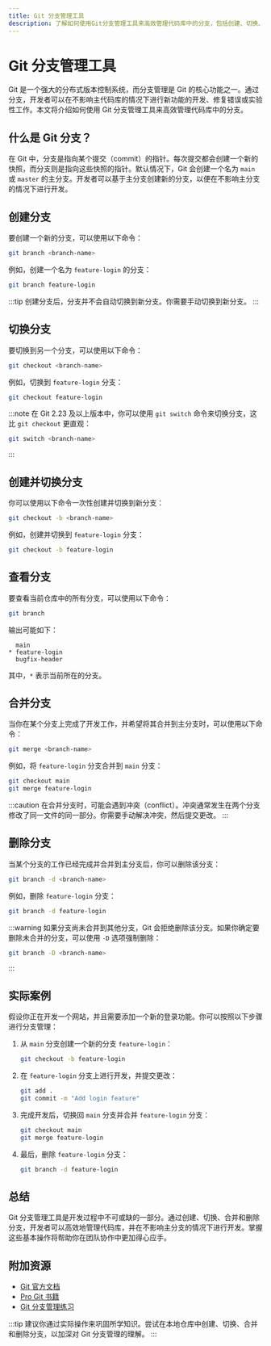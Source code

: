 ```yaml
---
title: Git 分支管理工具
description: 了解如何使用Git分支管理工具来高效管理代码库中的分支，包括创建、切换、合并和删除分支的操作。
---
```


# Git 分支管理工具

Git 是一个强大的分布式版本控制系统，而分支管理是 Git 的核心功能之一。通过分支，开发者可以在不影响主代码库的情况下进行新功能的开发、修复错误或实验性工作。本文将介绍如何使用 Git 分支管理工具来高效管理代码库中的分支。

## 什么是 Git 分支？

在 Git 中，分支是指向某个提交（commit）的指针。每次提交都会创建一个新的快照，而分支则是指向这些快照的指针。默认情况下，Git 会创建一个名为 `main` 或 `master` 的主分支。开发者可以基于主分支创建新的分支，以便在不影响主分支的情况下进行开发。

## 创建分支

要创建一个新的分支，可以使用以下命令：

```bash
git branch <branch-name>
```

例如，创建一个名为 `feature-login` 的分支：

```bash
git branch feature-login
```

:::tip
创建分支后，分支并不会自动切换到新分支。你需要手动切换到新分支。
:::

## 切换分支

要切换到另一个分支，可以使用以下命令：

```bash
git checkout <branch-name>
```

例如，切换到 `feature-login` 分支：

```bash
git checkout feature-login
```

:::note
在 Git 2.23 及以上版本中，你可以使用 `git switch` 命令来切换分支，这比 `git checkout` 更直观：

```bash
git switch <branch-name>
```
:::

## 创建并切换分支

你可以使用以下命令一次性创建并切换到新分支：

```bash
git checkout -b <branch-name>
```

例如，创建并切换到 `feature-login` 分支：

```bash
git checkout -b feature-login
```

## 查看分支

要查看当前仓库中的所有分支，可以使用以下命令：

```bash
git branch
```

输出可能如下：

```
  main
* feature-login
  bugfix-header
```

其中，`*` 表示当前所在的分支。

## 合并分支

当你在某个分支上完成了开发工作，并希望将其合并到主分支时，可以使用以下命令：

```bash
git merge <branch-name>
```

例如，将 `feature-login` 分支合并到 `main` 分支：

```bash
git checkout main
git merge feature-login
```

:::caution
在合并分支时，可能会遇到冲突（conflict）。冲突通常发生在两个分支修改了同一文件的同一部分。你需要手动解决冲突，然后提交更改。
:::

## 删除分支

当某个分支的工作已经完成并合并到主分支后，你可以删除该分支：

```bash
git branch -d <branch-name>
```

例如，删除 `feature-login` 分支：

```bash
git branch -d feature-login
```

:::warning
如果分支尚未合并到其他分支，Git 会拒绝删除该分支。如果你确定要删除未合并的分支，可以使用 `-D` 选项强制删除：

```bash
git branch -D <branch-name>
```
:::

## 实际案例

假设你正在开发一个网站，并且需要添加一个新的登录功能。你可以按照以下步骤进行分支管理：

1. 从 `main` 分支创建一个新的分支 `feature-login`：

   ```bash
   git checkout -b feature-login
   ```

2. 在 `feature-login` 分支上进行开发，并提交更改：

   ```bash
   git add .
   git commit -m "Add login feature"
   ```

3. 完成开发后，切换回 `main` 分支并合并 `feature-login` 分支：

   ```bash
   git checkout main
   git merge feature-login
   ```

4. 最后，删除 `feature-login` 分支：

   ```bash
   git branch -d feature-login
   ```

## 总结

Git 分支管理工具是开发过程中不可或缺的一部分。通过创建、切换、合并和删除分支，开发者可以高效地管理代码库，并在不影响主分支的情况下进行开发。掌握这些基本操作将帮助你在团队协作中更加得心应手。

## 附加资源

- [Git 官方文档](https://git-scm.com/doc)
- [Pro Git 书籍](https://git-scm.com/book/en/v2)
- [Git 分支管理练习](https://learngitbranching.js.org/)

:::tip
建议你通过实际操作来巩固所学知识。尝试在本地仓库中创建、切换、合并和删除分支，以加深对 Git 分支管理的理解。
:::
